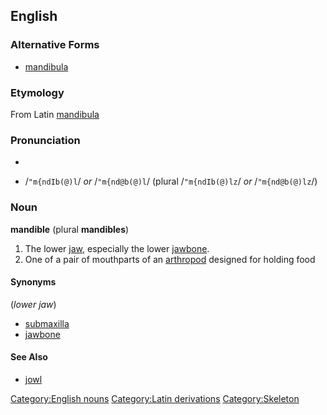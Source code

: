 {{wikipedia}}
==English==
===Alternative Forms===
* [[mandibula]]

===Etymology===
From Latin [[mandibula]]

===Pronunciation===
*{{IPA|/ˈmændɪb(ə)l/ ''or'' /ˈmændəb(ə)l/ (plural /ˈmændɪb(ə)lz/ ''or'' /ˈmændəb(ə)lz/)}}
*{{SAMPA}} /<tt>"m{ndIb(@)l</tt>/ ''or'' /<tt>"m{nd@b(@)l</tt>/ (plural /<tt>"m{ndIb(@)lz</tt>/ ''or'' /<tt>"m{nd@b(@)lz</tt>/)

===Noun===
'''mandible''' (plural '''mandibles''')
# The lower [[jaw]], especially the lower [[jawbone]].
# One of a pair of mouthparts of an [[arthropod]] designed for holding food

====Synonyms====
(''lower jaw'')
* [[submaxilla]]
* [[jawbone]]

====See Also====
* [[jowl]]

[[Category:English nouns]]
[[Category:Latin derivations]]
[[Category:Skeleton]]
